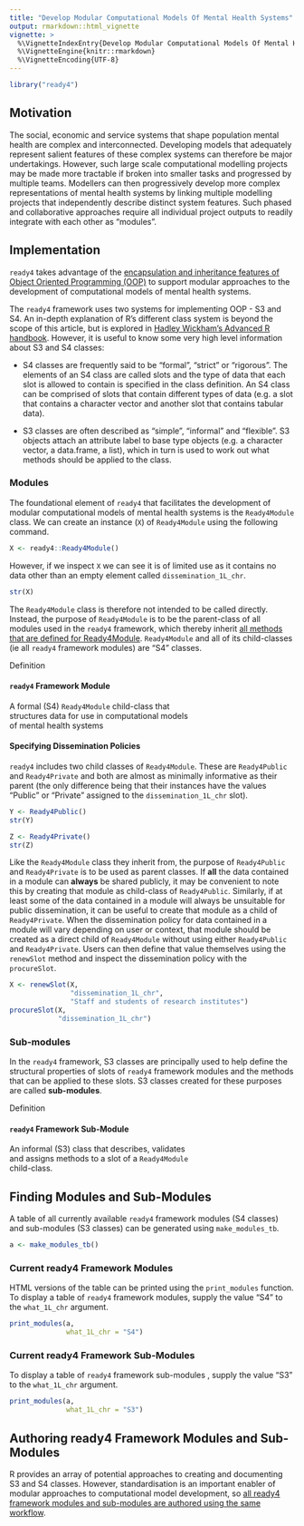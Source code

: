 ```yaml
---
title: "Develop Modular Computational Models Of Mental Health Systems"
output: rmarkdown::html_vignette
vignette: >
  %\VignetteIndexEntry{Develop Modular Computational Models Of Mental Health Systems}
  %\VignetteEngine{knitr::rmarkdown}
  %\VignetteEncoding{UTF-8}
---
```


```r
library("ready4") 
```

## Motivation
The social, economic and service systems that shape population mental health are complex and interconnected. Developing models that adequately represent salient features of these complex systems can therefore be major undertakings. However, such large scale computational modelling projects may be made more tractable if broken into smaller tasks and progressed by multiple teams. Modellers can then progressively develop more complex representations of mental health systems by linking multiple  modelling projects that independently describe distinct system features. Such phased and collaborative approaches require all individual project outputs to readily integrate with each other as "modules". 

## Implementation
`ready4` takes advantage of the [encapsulation and inheritance features of Object Oriented Programming (OOP)](V_03.html) to support modular approaches to the development of computational models of mental health systems. 

The `ready4` framework uses two systems for implementing OOP - S3 and S4. An in-depth explanation of R's different class system is beyond the scope of this article, but is explored in [Hadley Wickham's Advanced R handbook](https://adv-r.hadley.nz/oo.html). However, it is useful to know some very high level information about S3 and S4 classes:

 - S4 classes are frequently said to be "formal", "strict" or "rigorous". The elements of an S4 class are called slots and the type of data that each slot is allowed to contain is specified in the class definition. An S4 class can be comprised of slots that contain different types of data (e.g. a slot that contains a character vector and another slot that contains tabular data). 
 
 - S3 classes are often described as "simple", "informal" and "flexible". S3 objects attach an attribute label to base type objects (e.g. a character vector, a data.frame, a list), which in turn is used to work out what methods should be applied to the class. 
 
### Modules
The foundational element of `ready4` that facilitates the development of modular computational models of mental health systems is the `Ready4Module` class. We can create an instance (`X`) of `Ready4Module` using the following command.

```r
X <- ready4::Ready4Module()
```

However, if we inspect `X` we can see it is of limited use as it contains no data other than an empty element called `dissemination_1L_chr`.

```r
str(X)
```

The `Ready4Module` class is therefore not intended to be called directly. Instead, the  purpose of `Ready4Module` is to be the parent-class of all modules used in the `ready4` framework, which thereby inherit [all methods that are defined for Ready4Module](V_02.html). `Ready4Module` and all of its child-classes (ie all `ready4` framework modules) are "S4" classes. 

::: {.card .border-primary .mb-3 style="max-width: 20rem;"}

::: {.card-header}
Definition
:::

::: {.card-body}
::: {.card-title}
#### `ready4` Framework Module
:::
A formal (S4) `Ready4Module` child-class that structures data for use in computational models of mental health systems
:::
:::


#### Specifying Dissemination Policies
`ready4` includes two child classes of `Ready4Module`. These are `Ready4Public` and `Ready4Private` and both are almost as minimally informative as their parent (the only difference being that their instances have the values "Public" or "Private" assigned to the `dissemination_1L_chr` slot). 

```r
Y <- Ready4Public()
str(Y)
```

```r
Z <- Ready4Private()
str(Z)
```

Like the `Ready4Module` class they inherit from, the purpose of `Ready4Public` and `Ready4Private` is to be used as parent classes. If **all** the data contained in a module can **always** be shared publicly, it may be convenient to note this by creating that module as child-class of `Ready4Public`. Similarly, if at least some of the data contained in a module will always be unsuitable for public dissemination, it can be useful to create that module as a child of `Ready4Private`. When the dissemination policy for data contained in a module will vary depending on user or context, that module should be created as a direct child of `Ready4Module` without using either `Ready4Public` and `Ready4Private`. Users can then define that value themselves using the `renewSlot` method and inspect the dissemination policy with the `procureSlot`.

```r
X <- renewSlot(X,
               "dissemination_1L_chr",
               "Staff and students of research institutes")
procureSlot(X,
            "dissemination_1L_chr")
```

### Sub-modules
In the `ready4` framework, S3 classes are principally used to help define the structural properties of slots of `ready4` framework modules and the methods that can be applied to these slots. S3 classes created for these purposes are called **sub-modules**.
 
::: {.card .border-primary .mb-3 style="max-width: 20rem;"}

::: {.card-header}
Definition
:::

::: {.card-body}
::: {.card-title}
#### `ready4` Framework Sub-Module
:::
An informal (S3) class that describes, validates and assigns methods to a slot of a `Ready4Module` child-class.
:::
:::


## Finding Modules and Sub-Modules
A table of all currently available `ready4` framework modules (S4 classes) and sub-modules (S3 classes) can be generated using `make_modules_tb`.

```r
a <- make_modules_tb()
```

### Current ready4 Framework Modules
HTML versions of the table can be printed using the `print_modules` function. To display a table of `ready4` framework modules, supply the value "S4" to the `what_1L_chr` argument.

```r
print_modules(a,
              what_1L_chr = "S4")

```

### Current ready4 Framework Sub-Modules
To display a table of `ready4` framework sub-modules , supply the value "S3" to the `what_1L_chr` argument.

```r
print_modules(a,
              what_1L_chr = "S3")

```

## Authoring ready4 Framework Modules and Sub-Modules
R provides an array of potential approaches to creating and documenting S3 and S4 classes. However, standardisation is an important enabler of modular approaches to computational model development, so [all ready4 framework modules and sub-modules are authored using the same workflow](https://ready4-dev.github.io/ready4class/articles/V_01.html).



